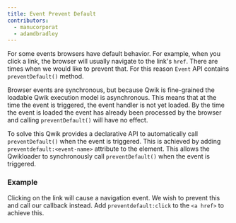```yaml
---
title: Event Prevent Default
contributors:
  - manucorporat
  - adamdbradley
---
```


For some events browsers have default behavior. For example, when you click a link, the browser will usually navigate to the link's `href`. There are times when we would like to prevent that. For this reason `Event` API contains `preventDefault()` method.

Browser events are synchronous, but because Qwik is fine-grained the loadable Qwik execution model is asynchronous. This means that at the time the event is triggered, the event handler is not yet loaded. By the time the event is loaded the event has already been processed by the browser and calling `preventDefault()` will have no effect.

To solve this Qwik provides a declarative API to automatically call `preventDefault()` when the event is triggered. This is achieved by adding `preventdefault:<event-name>` attribute to the element. This allows the Qwikloader to synchronously call `preventDefault()` when the event is triggered.

### Example

Clicking on the link will cause a navigation event. We wish to prevent this and call our callback instead. Add `preventdefault:click` to the `<a href>` to achieve this.
